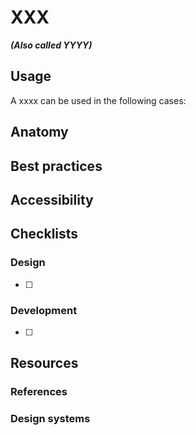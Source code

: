 # XXX

**_(Also called YYYY)_**

## Usage

A xxxx can be used in the following cases:

## Anatomy

## Best practices

## Accessibility

## Checklists

### Design

- [ ]

### Development

- [ ]

## Resources

### References

### Design systems
